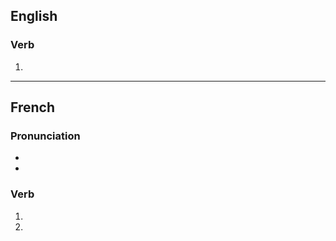 {{also|formalisés}}

==English==

===Verb===
{{head|en|verb form}}

# {{en-third-person singular of|formalise}}

----

==French==

===Pronunciation===
* {{IPA|lang=fr|/fɔʁ.ma.liz/}}
* {{homophones|lang=fr|formalise|formalisent}}

===Verb===
{{head|fr|verb form}}

# {{inflection of|formaliser||2|s|pres|indc|lang=fr}}
# {{inflection of|formaliser||2|s|pres|subj|lang=fr}}